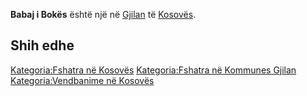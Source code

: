{{Fshat në 
 | Emri                = Babaj i Bokës
 | EmriAlt                = 
 | NAME_SHORT_FORM=      
 | NAME_GENERIC=      
 | NAME_SORT_NAME_RO=      BABAJIBOKES
 | FULL_NAME_RO = Babaj i Bokës
 | FULL_NAME_ND_RO=Babaj i Bokes
 | SORT_NAME_RG=BABAJIBOKES
 | FULL_NAME_RG=Babaj i Bokës
 | FULL_NAME_ND_RG=Babaj i Bokes
 | SRP_NAME_SHORT_FORM=      
 | SRP_NAME_GENERIC=      
 | SRP_NAME_SORT_NAME_RO=      
 | SRP_FULL_NAME_RO = 
 | SRP_FULL_NAME_ND_RO=
 | SRP_SORT_NAME_RG=
 | SRP_FULL_NAME_RG=
 | SRP_FULL_NAME_ND_RG=
 | Emri (Rasa dhanore) = 
 | Figura              = 
 | Shteti              = Kosovo
 | Komuna              = Gjilan
 | Kodi postar         = 
 | Sipërfaqja          = 

 | Popullsia           = 

 | Regj. i popullsisë  = 
 | Dend. e popullsisë  = 
 | Faqja zyrtare       = 
 <!--- Koordinatat ----> 
 | Gjerësia            = 42.361667
 | Gjatësia            = 20.334167
 | Lartësia            = 
}}
'''Babaj i Bokës''' është një [[]] në [[Gjilan]] të [[Kosovës]].

<!-- == Gjeografia == -->
<!-- == Historia == -->
<!-- == Demografia == -->
== Shih edhe ==
{{Komuna Gjilan}}
{{Kosovo-Administrata-Cung}}

[[Kategoria:Fshatra në Kosovës]]
[[Kategoria:Fshatra në Kommunes Gjilan]]
[[Kategoria:Vendbanime në Kosovës]]